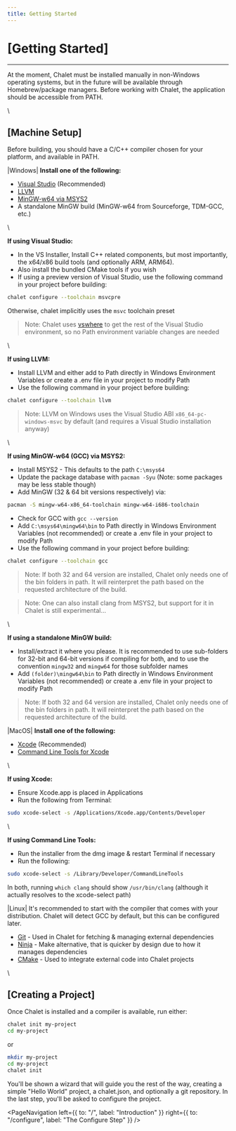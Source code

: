 ```yaml
---
title: Getting Started
---
```


# [Getting Started]

---

At the moment, Chalet must be installed manually in non-Windows operating systems, but in the future will be available through Homebrew/package managers. Before working with Chalet, the application should be accessible from PATH.

\\

## [Machine Setup]

<!-- accordion:start Adding a C/C++ Compiler -->

Before building, you should have a C/C++ compiler chosen for your platform, and available in PATH.

<!-- tabs:start -->
|Windows|
**Install one of the following:**
* [Visual Studio](https://visualstudio.microsoft.com/) (Recommended)
* [LLVM](https://llvm.org/)
* [MinGW-w64 via MSYS2](https://www.msys2.org/)
* A standalone MinGW build (MinGW-w64 from Sourceforge, TDM-GCC, etc.) 

\

**If using Visual Studio:**
* In the VS Installer, Install C++ related components, but most importantly, the x64/x86 build tools (and optionally ARM, ARM64).
* Also install the bundled CMake tools if you wish
* If using a preview version of Visual Studio, use the following command in your project before building:

```bash
chalet configure --toolchain msvcpre
```

Otherwise, chalet implicitly uses the `msvc` toolchain preset

> Note: Chalet uses [vswhere](https://github.com/microsoft/vswhere) to get the rest of the Visual Studio environment, so no Path environment variable changes are needed

\

**If using LLVM:**
* Install LLVM and either add to Path directly in Windows Environment Variables or create a .env file in your project to modify Path
* Use the following command in your project before building:

```bash
chalet configure --toolchain llvm
```

> Note: LLVM on Windows uses the Visual Studio ABI `x86_64-pc-windows-msvc` by default (and requires a Visual Studio installation anyway)

\

**If using MinGW-w64 (GCC) via MSYS2:**
* Install MSYS2 - This defaults to the path `C:\msys64`
* Update the package database with `pacman -Syu` (Note: some packages may be less stable though)
* Add MinGW (32 & 64 bit versions respectively) via:

```bash
pacman -S mingw-w64-x86_64-toolchain mingw-w64-i686-toolchain
```

* Check for GCC with `gcc --version`
* Add `C:\msys64\mingw64\bin` to Path directly in Windows Environment Variables (not recommended) or create a .env file in your project to modify Path
* Use the following command in your project before building:

```bash
chalet configure --toolchain gcc
```

> Note: If both 32 and 64 version are installed, Chalet only needs one of the bin folders in path. It will reinterpret the path based on the requested architecture of the build.

> Note: One can also install clang from MSYS2, but support for it in Chalet is still experimental...

\

**If using a standalone MinGW build:**
* Install/extract it where you please. It is recommended to use sub-folders for 32-bit and 64-bit versions if compiling for both, and to use the convention `mingw32` and `mingw64` for those subfolder names
* Add `(folder)\mingw64\bin` to Path directly in Windows Environment Variables (not recommended) or create a .env file in your project to modify Path

> Note: If both 32 and 64 version are installed, Chalet only needs one of the bin folders in path. It will reinterpret the path based on the requested architecture of the build.

|MacOS|
**Install one of the following:**
* [Xcode](https://developer.apple.com/xcode/) (Recommended)
* [Command Line Tools for Xcode](https://developer.apple.com/download/all/?q=%22command%20line%20tools%22)

\

**If using Xcode:**
* Ensure Xcode.app is placed in Applications
* Run the following from Terminal:

```bash
sudo xcode-select -s /Applications/Xcode.app/Contents/Developer
```

\

**If using Command Line Tools:**
* Run the installer from the dmg image & restart Terminal if necessary
* Run the following:

```bash
sudo xcode-select -s /Library/Developer/CommandLineTools
```

In both, running `which clang` should show `/usr/bin/clang` (although it actually resolves to the xcode-select path)

|Linux|
It's recommended to start with the compiler that comes with your distribution. Chalet will detect GCC by default, but this can be configured later.
<!-- tabs:end -->

<!-- accordion:end -->

<!-- accordion:start Additional Software -->

* [Git](https://git-scm.com/) - Used in Chalet for fetching & managing external dependencies
* [Ninja](https://ninja-build.org/) - Make alternative, that is quicker by design due to how it manages dependencies
* [CMake](https://cmake.org/) - Used to integrate external code into Chalet projects

<!-- accordion:end -->

\\

## [Creating a Project]

Once Chalet is installed and a compiler is available, run either:

```bash
chalet init my-project
cd my-project
```

or

```bash
mkdir my-project
cd my-project
chalet init
```

You'll be shown a wizard that will guide you the rest of the way, creating a simple "Hello World" project, a chalet.json, and optionally a git repository. In the last step, you'll be asked to configure the project.

<PageNavigation 
    left={{
        to: "/",
        label: "Introduction"
    }}
    right={{
        to: "/configure",
        label: "The Configure Step"
    }}
/>
